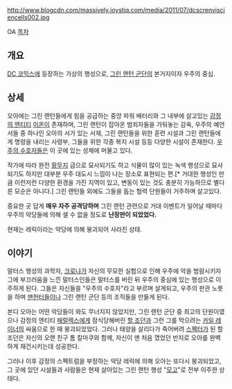 http://www.blogcdn.com/massively.joystiq.com/media/2011/07/dcscrenvisciencells002.jpg

OA
[[목차]]

== 개요 ==
[[DC 코믹스]]에 등장하는 가상의 행성으로, [[그린 랜턴 군단]]의 본거지이자 우주의 중심.

== 상세 ==
오아에는 그린 랜턴들에게 힘을 공급하는 중앙 파워 배터리와 그 내부에 살고있는 [[감정의 엔티티]] [[이온]]이 존재하며, 그린 랜턴이 잡아온 범죄자들을 가둬놓는 감옥, 우주의 예언서들 중 하나인 오아의 서가 있는 서재, 그린 랜턴들을 위한 훈련 시설과 그린 랜턴들에게 명령을 내리는 사령부, 그들을 위한 각종 복지 시설 등등 다양한 시설이 존재한다. [[우주의 수호자]]들은 이 곳에 있는 성채에 머물고 있다.

작가에 따라 완전 [[황무지]] 급으로 묘사되기도 하고 식물이 많이 있는 녹색 행성으로 묘사되기도 하지만 대부분 우주 대도시 느낌이 나는 장소로 표현되는 편.[* 거대한 행성인 만큼 이런저런 다양한 환경을 가진 지역이 있고, 변동이 있는 것도 충분히 가능하므로 별다른 모순은 아니다.] 그린 랜턴들 외에도 그들을 돕는 협력 단원들이 거주하며 살고있다.

중요한 곳 답게 '''매우 자주 공격당하며''' 그린 랜턴 관련으로 거대 이벤트가 일어날 때마다 우주의 악당들에 의해 셀 수 없을 정도로 '''난장판이 되었었다.'''

현재는 레릭이라는 악당에 의해 붕괴되어 사라진 상태.

== 이야기 ==
말터스 행성의 과학자, [[크로나]]가 자신의 무모한 실험으로 인해 우주에 악을 범람시키자 그에 부끄러움을 느낀 말터스인들은 말터스를 버린 뒤 우주의 중심에 있는 행성으로 이주하게 된다. 그들은 자신들을 "우주의 수호자"라고 부르며 살게되고, 우주의 판관 노릇을 하며 [[맨헌터]]들이나 그린 랜턴 군단 등의 조직들을 만들게 된다.

본디 오아는 어떤 악당들이 와도 무너지지 않았지만, 그린 랜턴 군단 중 최고의 단원이였으나 감정의 엔티티 [[패럴렉스]]에게 잠식당해버린 [[할 조던]]과 그런 그를 막으려는 [[카일 레이너]]의 싸움으로 한 때 붕괴되었었다. 그러나 태양을 살리다가 죽어버려 [[스펙터]]가 된 할 조던은 자신의 오랜 친구 톰 칼마쿠와 함께, 자신이 맨 처음 꼈었던 반지로 오아를 완벽하게 재건시키는데 성공한다.

그러나 이후 감정의 스펙트럼을 부정하는 악당 레릭에 의해 오아는 또다시 붕괴되었고, 그 곳에 있던 시설들과 사람들은 현재 살아있는 그린 랜턴 행성 "[[모고]]"로 전부 이주한 상태다.
